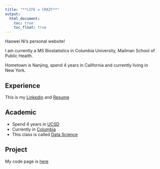 ```yaml
---
title: "**LIFE = CRAZY**"
output:
  html_document:
    toc: true
    toc_float: true
---
```


</center>

Haowei Ni's personal website! 

I am currently a MS Biostatistics in Columbia University, Mailman School of Public Health. 

Hometown is Nanjing, spend 4 years in California and currently living in New York.
<br />

## Experience
This is my [Linkedin](https://www.linkedin.com/in/haowei-ni-5b9000114/) and [Resume](resume.html)

## Academic
* Spend 4 years in [UCSD](https://ucsd.edu/)
* Currently in [Columbia](https://www.columbia.edu/) 
* This class is called [Data Science](https://p8105.com/)

## Project  
My code page is [here](code.html) 

  




